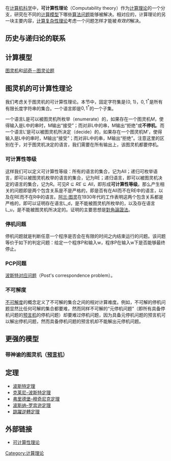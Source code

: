 {{NoteTA
|G1 = IT
}}
{{for|对于数理逻辑中的可计算性理论|递归论}}

在[[计算机科学|计算机科学]]中，'''可计算性理论'''（Computability theory）作为[[计算理论|计算理论]]的一个分支，研究在不同的[[计算模型|计算模型]]下哪些[[算法问题|算法问题]]能够被解决。相对应的，计算理论的另一块主要内容，[[计算复杂性理论|计算复杂性理论]]考虑一个问题怎样才能被''有效的''解决。

== 历史与递归论的联系 ==
== 计算模型 ==
[[图灵机|图灵机]]和[[邱奇－图灵论题|邱奇－图灵论题]]

== 图灵机的可计算性理论 ==
我们考虑关于图灵机的可计算性理论。本节中，固定字符集是{0, 1}，<math>{0, 1}^*</math>是所有有限长度字符串的集合。一个语言即是<math>{0, 1}^*</math>的一个子集。

一个语言L是可以被图灵机所枚举（enumerate）的，如果存在一个图灵机<math>M</math>，使得输入是L中的串时，M输出“接受”；而对非L中的串，M输出“拒绝”或'''不停机'''。而一个语言L'是可以被图灵机所决定（decide）的，如果存在一个图灵机M'，使得输入是L中的串时，M输出“接受”；而对非L中的串，M输出“拒绝”。注意这里的区别在于，对于图灵机决定的语言，我们需要在所有输出上，该图灵机都要停机。

=== 可计算性等级 ===

这样我们可以定义可计算性等级：所有的语言的集合，记为All；递归可枚举语言，即可以被图灵机枚举的语言的集合，记为RE；递归语言，即可以被图灵机决定的语言的集合，记为R。可见<math>R\subseteq RE\subseteq All</math>，即形成'''可计算性等级'''。那么产生相关的问题即是两个包含关系是不是严格的，即是否有在All而不在RE中的语言，以及在RE而不在R中的语言。[[阿兰·图灵|阿兰·图灵]]在1930年代的工作表明这两个包含关系都是严格的，即可以证明存在语言L_d，是不能被图灵机所枚举的，以及存在语言L_u，是不能被图灵机所决定的。证明的主要思想是[[對角論證法|對角論證法]]。

=== 停机问题 ===
停机问题就是判断任意一个程序是否会在有限的时间之内结束运行的问题。该问题等价于如下的判定问题：给定一个程序P和输入w，程序P在输入w下是否能够最终停止。

=== PCP问题 ===

[[波斯特对应问题|波斯特对应问题]]（Post's correspondence problem）。

=== 不可解度 ===
[[不可解度|不可解度]]的概念定义了不可解的集合之间的相对计算难度。例如，不可解的停机问题显然比任何可解的集合都要难，然而同样不可解的“元停机问题”（即所有具备停机问题的[[预言机|预言机]]的停机问题）却要难过停机问题，因为具备元停机问题的预言机可以解出停机问题，然而具备停机问题的预言机却不能解出元停机问题。

== 更强的模型 ==
=== 带神谕的图灵机（[[预言机|预言机]]） ===

== 定理 ==
* [[波斯特对应问题|波斯特定理]]
* [[克莱尼–波斯特定理|克莱尼–波斯特定理]]
* [[弗里德堡–穆奇尼克定理|弗里德堡–穆奇尼克定理]]
* [[波斯纳–罗宾逊定理|波斯纳–罗宾逊定理]]
* [[跳躍逆轉定理|跳躍逆轉定理]]

==外部链接==
*[http://www1.chkd.cnki.net/kns50/XSearch.aspx?KeyWord=%E5%8F%AF%E8%AE%A1%E7%AE%97%E6%80%A7%E7%90%86%E8%AE%BA 可计算性理论]{{dead link|date=2017年12月 |bot=InternetArchiveBot |fix-attempted=yes }}

[[Category:计算理论|Category:计算理论]]